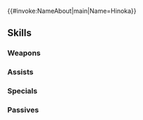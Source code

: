 {{#invoke:NameAbout|main|Name=Hinoka}}{{HeroPage Tabs}}
{{Hero Infobox
|Name=Hinoka
|Title=Thundering Wings
|WeaponType=Red Bow
|MoveType=Flying
|Origin=Fire Emblem Fates
|Gender=F
|LegendaryEffect=Fire
|BoostHP=3
|BoostRes=4
|Duel=200
|artist=北千里
|actorEN=Cindy Robinson
|actorJP=名塚佳織
|additionDate=2023-05-31
|releaseDate=2023-05-31
|cv1=11
|cv2=200600
|TagID=伝承ヒノカ
|InternalID=955
|Properties=legendary,tiara
|description=Queen of Hoshido, having taken up both the convictions and the divine weapons of her brothers, Ryoma and Takumi. Appears in Fire Emblem Fates.
}}
{{Stats Page
|Lv1HP=18|Lv1ATK=7|Lv1SPD=16|Lv1DEF=4|Lv1RES=5
|GRHP=50|GRATK=90|GRSPD=70|GRDEF=45|GRRES=40
}}
==Skills==
===Weapons===
{{Weapons Table
|weapon1=Iron Bow
|weapon1Default=1
|weapon1Unlock=1
|weapon2=Steel Bow
|weapon2Default=2
|weapon2Unlock=2
|weapon3=Silver Bow
|weapon3Default=4
|weapon3Unlock=3
|weapon4=Fujin-Raijin Yumi
|weapon4Default=5
|weapon4Unlock=5
}}
===Assists===
{{Assists Table}}
===Specials===
{{Specials Table
|special1=Night Sky
|special1Default=4
|special1Unlock=3
|special2=Glimmer
|special2Unlock=4
|special3=Deadeye
|special3Unlock=5
}}
===Passives===
{{Passives Table
|passiveA1=Atk/Spd Catch 1
|passiveA2=Atk/Spd Catch 2
|passiveA3=Atk/Spd Catch 3
|passiveA4=Atk/Spd Catch 4
|passiveA1Unlock=2
|passiveA2Unlock=3
|passiveA3Unlock=4
|passiveA4Unlock=5
|passiveB1=Wings of Mercy 1
|passiveB2=Wings of Mercy 2
|passiveB3=Wings of Mercy 3
|passiveB4=Wings of Mercy 4
|passiveB1Unlock=2
|passiveB2Unlock=3
|passiveB3Unlock=4
|passiveB4Unlock=5
|passiveC1=Rallying Cry
|passiveC1Unlock=5
}}
{{Heroes Navbox}}